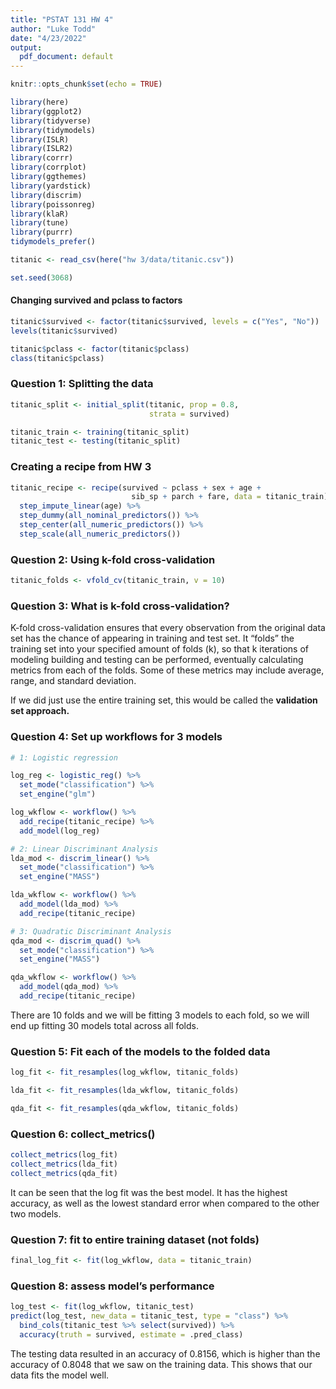 ```yaml
---
title: "PSTAT 131 HW 4"
author: "Luke Todd"
date: "4/23/2022"
output:
  pdf_document: default
---
```


```r

knitr::opts_chunk$set(echo = TRUE)

library(here)
library(ggplot2)
library(tidyverse)
library(tidymodels)
library(ISLR)
library(ISLR2)
library(corrr)
library(corrplot)
library(ggthemes)
library(yardstick)
library(discrim)
library(poissonreg)
library(klaR)
library(tune)
library(purrr)
tidymodels_prefer()

titanic <- read_csv(here("hw 3/data/titanic.csv"))

set.seed(3068)

```


#### Changing survived and pclass to factors
```r

titanic$survived <- factor(titanic$survived, levels = c("Yes", "No"))
levels(titanic$survived)

titanic$pclass <- factor(titanic$pclass)
class(titanic$pclass)

```


### Question 1: Splitting the data
```r

titanic_split <- initial_split(titanic, prop = 0.8,
                               strata = survived)

titanic_train <- training(titanic_split)
titanic_test <- testing(titanic_split)

```


### Creating a recipe from HW 3
```r

titanic_recipe <- recipe(survived ~ pclass + sex + age + 
                           sib_sp + parch + fare, data = titanic_train) %>% 
  step_impute_linear(age) %>% 
  step_dummy(all_nominal_predictors()) %>% 
  step_center(all_numeric_predictors()) %>%
  step_scale(all_numeric_predictors())
```


### Question 2: Using k-fold cross-validation
```r

titanic_folds <- vfold_cv(titanic_train, v = 10)

```


### Question 3: What is k-fold cross-validation?
K-fold cross-validation ensures that every observation from the original data set has the chance of appearing in training and test set. It "folds" the training set into your specified amount of folds (k), so that k iterations of modeling building and testing can be performed, eventually calculating metrics from each of the folds. Some of these metrics may include average, range, and standard deviation.

If we did just use the entire training set, this would be called the **validation set approach.**


### Question 4: Set up workflows for 3 models
```r

# 1: Logistic regression

log_reg <- logistic_reg() %>%
  set_mode("classification") %>%
  set_engine("glm")

log_wkflow <- workflow() %>%
  add_recipe(titanic_recipe) %>%
  add_model(log_reg)

# 2: Linear Discriminant Analysis
lda_mod <- discrim_linear() %>% 
  set_mode("classification") %>% 
  set_engine("MASS")

lda_wkflow <- workflow() %>% 
  add_model(lda_mod) %>% 
  add_recipe(titanic_recipe)

# 3: Quadratic Discriminant Analysis
qda_mod <- discrim_quad() %>% 
  set_mode("classification") %>% 
  set_engine("MASS")

qda_wkflow <- workflow() %>% 
  add_model(qda_mod) %>% 
  add_recipe(titanic_recipe)

```

There are 10 folds and we will be fitting 3 models to each fold, so we will end up fitting 30 models total across all folds.


### Question 5: Fit each of the models to the folded data
```r

log_fit <- fit_resamples(log_wkflow, titanic_folds)

lda_fit <- fit_resamples(lda_wkflow, titanic_folds)

qda_fit <- fit_resamples(qda_wkflow, titanic_folds)

```


### Question 6: collect_metrics()
```r

collect_metrics(log_fit)
collect_metrics(lda_fit)
collect_metrics(qda_fit)

```

It can be seen that the log fit was the best model. It has the highest accuracy, as well as the lowest standard error when compared to the other two models.


### Question 7: fit to entire training dataset (not folds)
```r

final_log_fit <- fit(log_wkflow, data = titanic_train)

```


### Question 8: assess model's performance
```r

log_test <- fit(log_wkflow, titanic_test)
predict(log_test, new_data = titanic_test, type = "class") %>% 
  bind_cols(titanic_test %>% select(survived)) %>% 
  accuracy(truth = survived, estimate = .pred_class)

```
The testing data resulted in an accuracy of 0.8156, which is higher than the accuracy of 0.8048 that we saw on the training data. This shows that our data fits the model well.












